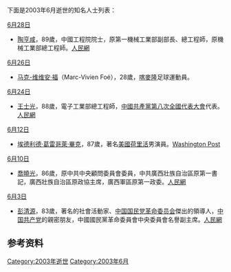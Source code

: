 <noinclude>{{MonthTOC|2003年|逝世人物列表}}

下面是2003年6月逝世的知名人士列表：
</noinclude>

;[[6月28日|6月28日]]
*[[陶亨咸|陶亨咸]]，89歲，中國工程院院士，原第一機械工業部副部長、總工程師，原機械工業部總工程師。[https://web.archive.org/web/20040507190104/http://www.people.com.cn/GB/paper464/9765/898641.html 人民網]

;[[6月26日|6月26日]]
*[[马克-维维安·福|马克-维维安·福]]（Marc-Vivien Foé），28歲，[[喀麥隆|喀麥隆]]足球運動員。

;[[6月24日|6月24日]]
*[[王士光|王士光]]，88歲，電子工業部總工程師，[[中國共產黨第八次全國代表大會|中國共產黨第八次全國代表大會]]代表。[http://www.people.com.cn/GB/shizheng/1026/1962628.html 人民網]{{Wayback|url=http://www.people.com.cn/GB/shizheng/1026/1962628.html |date=20190115025308 }}

;[[6月12日|6月12日]]
*[[埃德利德·葛雷哥萊·畢克|埃德利德·葛雷哥萊·畢克]]，87歲，著名[[美國|美國]][[荷里活|荷里活]]男演員。[http://www.washingtonpost.com/wp-dyn/articles/A50070-2003Jun12.html Washington Post]{{Dead link}}

;[[6月10日|6月10日]]
*[[喬曉光|喬曉光]]，86歲，原中共中央顧問委員會委員，中共廣西壯族自治區原第一書記，廣西壯族自治區原政協主席，廣西軍區原第一政委。[http://www.people.com.cn/GB/shizheng/1026/1928062.html 人民網]{{Wayback|url=http://www.people.com.cn/GB/shizheng/1026/1928062.html |date=20190727082021 }}

;[[6月3日|6月3日]]
*[[彭清源|彭清源]]，83歲，著名的社會活動家、[[中国国民党革命委员会|中国国民党革命委员会]]傑出的領導人，[[中国共产党|中国共产党]]的親密朋友，中國國民黨革命委員會中央委員會名譽副主席。[https://web.archive.org/web/20030617135007/http://www.people.com.cn/GB/paper464/9395/870204.html 人民網]

== 参考资料 ==
{{reflist}}

{{各年各月份逝世人物}}

[[Category:2003年逝世|Category:2003年逝世]]
[[Category:2003年6月|Category:2003年6月]]